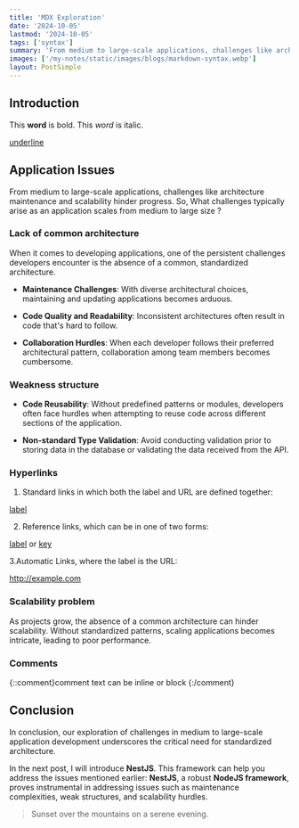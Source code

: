 ```yaml
---
title: 'MDX Exploration'
date: '2024-10-05'
lastmod: '2024-10-05'
tags: ['syntax']
summary: 'From medium to large-scale applications, challenges like architecture maintenance and scalability hinder progress.'
images: ['/my-notes/static/images/blogs/markdown-syntax.webp']
layout: PostSimple
---
```


## Introduction

This **word** is bold. This <em>word</em> is italic.

<ins>underline</ins>
## Application Issues

From medium to large-scale applications, challenges like architecture maintenance and scalability hinder progress. So, What challenges typically arise as an application scales from medium to large size ?

### Lack of common architecture

When it comes to developing applications, one of the persistent challenges developers encounter is the absence of a common, standardized architecture.

- **Maintenance Challenges**: With diverse architectural choices, maintaining and updating applications becomes arduous.

- **Code Quality and Readability**: Inconsistent architectures often result in code that's hard to follow.

- **Collaboration Hurdles**: When each developer follows their preferred architectural pattern, collaboration among team members becomes cumbersome.

### Weakness structure

- **Code Reusability**: Without predefined patterns or modules, developers often face hurdles when attempting to reuse code across different sections of the application.

- **Non-standard Type Validation**: Avoid conducting validation prior to storing data in the database or validating the data received from the API.
### Hyperlinks 

1. Standard links in which both the label and URL are defined together:

[label](http://example.com)

2. Reference links, which can be in one of two forms:

[label][key] or [key]

[key]: http://example.com

3.Automatic Links, where the label is the URL:

<http://example.com>

### Scalability problem

As projects grow, the absence of a common architecture can hinder scalability. Without standardized patterns, scaling applications becomes intricate, leading to poor performance.

### Comments 
 <!--- Wrap text --->
 <!-- Wrap text -->
 {::comment}comment text can be inline or block {:/comment}

## Conclusion

In conclusion, our exploration of challenges in medium to large-scale application development underscores the critical need for standardized architecture.

In the next post, I will introduce **NestJS**. This framework can help you address the issues mentioned earlier: **NestJS**, a robust **NodeJS framework**, proves instrumental in addressing issues such as maintenance complexities, weak structures, and scalability hurdles.

> Sunset over the mountains on a serene evening.

